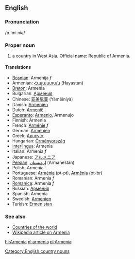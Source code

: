 ==English==
===Pronunciation===
/&#593;ː'miːniə/
===Proper noun===
# a country in West Asia. Official name: Republic of Armenia.

====Translations====
*[[Bosnian]]: Armenija ''f''
*Armenian: [[Հայաստան]] (Hayastan)
*[[Breton]]: Armenia
*Bulgarian: [[Армения]]
*Chinese: [[亚美尼亚]] (Yàměiníyà)
*Danish: [[Armenien]]
*Dutch: [[Armenië]]
*[[Esperanto]]: [[Armenio]], Armenujo
*Finnish: Armenia
*French: [[Arménie]] ''f''
*German: [[Armenien]]
*Greek: [[Αρμενία]]
*Hungarian: [[Örményország]]
*[[Interlingua]]: Armenia
*Italian: Armenia ''f''
*Japanese: [[アルメニア]]
*[[Persian]]: [[ارمنستان]] (Armanestan)
*Polish: Armenia
*Portuguese: [[Arménia]] (pt-pt), [[Armênia]] (pt-br)
*Romanian: Armenia ''f''
*[[Romanica]]: Armenia ''f''
*Russian: [[Армения]]
*Spanish: Armenia
*Swedish: [[Armenien]]
*Turkish: [[Ermenistan]]

===See also===
*[[Countries of the world]]
*[[w:Armenia|Wikipedia article on Armenia]]
[[Category:English country nouns]]

[[hi:Armenia]]
[[nl:armenia]]
[[pl:Armenia]]